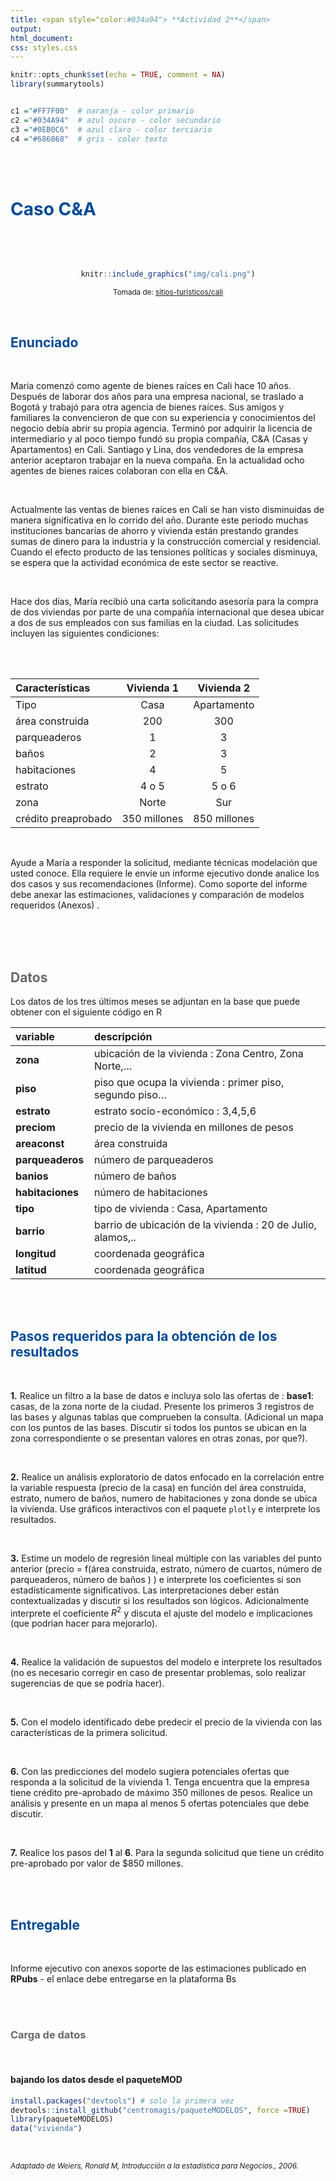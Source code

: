 ```yaml
---
title: <span style="color:#034a94"> **Actividad 2**</span>
output:
html_document:
css: styles.css
---
```


```r
knitr::opts_chunk$set(echo = TRUE, comment = NA)
library(summarytools)


c1 ="#FF7F00"  # naranja - color primario 
c2 ="#034A94"  # azul oscuro - color secundario
c3 ="#0EB0C6"  # azul claro - color terciario
c4 ="#686868"  # gris - color texto
```


<br/><br/>

# <span style="color:#034a94">**Caso C&A**</span>

<br/>

<br/>

<center>
```r
knitr::include_graphics("img/cali.png")
```

<sub>
Tomada de: [sitios-turisticos/cali](https://www.colombia.com/turismo/sitios-turisticos/cali/)
</sub>
</center>

<br/>

## <span style="color:#034a94">**Enunciado**</span>

<br/>

Maria comenzó como agente de bienes raíces en Cali hace 10 años. Después de laborar dos años para una empresa nacional, se traslado a Bogotá y trabajó para otra agencia de bienes raíces. Sus amigos y familiares la convencieron de que con su experiencia y conocimientos del negocio debía abrir su propia agencia. Terminó por adquirir la licencia de intermediario y al poco tiempo fundó su propia compañía, C\&A (Casas y Apartamentos) en Cali. Santiago y Lina, dos vendedores de la empresa anterior aceptaron trabajar en la nueva compaña. En la actualidad ocho agentes de bienes raíces colaboran con ella en C\&A. 

<br/>

Actualmente las ventas de bienes raíces en Cali se han visto disminuidas de manera significativa en lo corrido del año. Durante este periodo muchas instituciones bancarias de ahorro y vivienda están prestando grandes sumas de dinero para la industria y la construcción comercial y residencial. Cuando el efecto producto de las tensiones políticas y sociales disminuya, se espera que la actividad económica de este sector se reactive.

<br/>

Hace dos días, María  recibió una carta solicitando asesoría para la compra de dos viviendas por parte de una compañía internacional que desea ubicar a dos de sus empleados con sus familias en la ciudad. Las solicitudes incluyen las siguientes condiciones: 

<br/><br/>

| Características |  Vivienda 1      | Vivienda 2  |
|:----------------|:----------------:|:-----------:|
|Tipo             |    Casa          | Apartamento |
|área construida  |     200          |      300    |
|parqueaderos     |       1          |        3    |
|baños            |       2          |        3    |
|habitaciones     |       4          |        5    |
|estrato          |   4 o 5           |  5 o 6     |
|zona             |   Norte          | Sur         |
|crédito preaprobado|  350 millones  | 850 millones|

<br/>

Ayude a María  a responder la solicitud, mediante técnicas modelación que usted conoce. Ella requiere le envíe un informe ejecutivo  donde analice los dos casos y sus recomendaciones (Informe). Como soporte del informe debe anexar las estimaciones, validaciones y comparación de modelos requeridos (Anexos) . 

<br/><br/><br/>

<div class="content-box-gray">
## <span style="color:#686868">**Datos**</span>

Los datos de los tres últimos meses se adjuntan en la base que puede obtener con el siguiente código en R

| variable           |  descripción                                               |
|:-------------------|:-----------------------------------------------------------|
| **zona**           | ubicación de la vivienda    : Zona Centro, Zona Norte,...  |      
| **piso**           | piso que ocupa la vivienda : primer piso, segundo piso...  |        
| **estrato**        | estrato socio-económico : 3,4,5,6                           |
| **preciom**        | precio de la vivienda en millones de pesos                 |
| **areaconst**      | área construida                                            |
| **parqueaderos**   | número de parqueaderos                                     |
| **banios**         | número de baños                                             |
| **habitaciones**   | número de habitaciones                                     |
| **tipo**           | tipo de vivienda : Casa, Apartamento                       |
| **barrio**         | barrio de ubicación de la vivienda : 20 de Julio, alamos,..| 
| **longitud**       | coordenada geográfica                                      |
| **latitud**        | coordenada geográfica                                      |

</div>

<br/><br/>

## <span style="color:#034a94">**Pasos requeridos para la obtención de los resultados**</span>

<br/>

**1.** Realice un filtro a la base de datos e incluya solo las ofertas de : **base1**: casas, de la zona norte de la ciudad. 
Presente los primeros 3 registros de las bases y algunas tablas que comprueben la consulta. (Adicional un mapa con los puntos de las bases. Discutir si todos los puntos se ubican en la zona correspondiente o se presentan valores en otras zonas, por que?).

<br/>

**2.** Realice un análisis exploratorio de datos enfocado en la correlación entre la variable respuesta (precio de la casa) en función del área construida, estrato, numero de baños, numero de habitaciones y zona donde se ubica la vivienda. Use gráficos interactivos con el paquete `plotly` e interprete los resultados.

<br/>

**3.** Estime un modelo de regresión lineal múltiple con las variables del punto anterior (precio = f(área construida, estrato, número de cuartos, número de parqueaderos, número de baños ) )  e interprete los coeficientes si son estadísticamente significativos. Las interpretaciones deber están contextualizadas y discutir si los resultados son lógicos. Adicionalmente interprete el coeficiente $R^2$ y discuta el ajuste del modelo e implicaciones (que podrían hacer para mejorarlo).

<br/>

**4.** Realice la validación de supuestos del modelo e interprete los resultados (no es necesario corregir en caso de presentar problemas, solo realizar sugerencias de que se podría hacer).


<br/>

**5.** Con el modelo identificado debe predecir el precio de la vivienda con las características de la primera solicitud. 

<br/>

**6.** Con las predicciones del modelo sugiera potenciales ofertas que responda a la solicitud de la vivienda 1. Tenga encuentra que la empresa tiene crédito pre-aprobado de máximo 350 millones de pesos. Realice un análisis y presente en un mapa al menos 5 ofertas potenciales que debe discutir.

<br/>

**7.** Realice los pasos del **1** al **6**. Para la segunda solicitud que tiene un crédito pre-aprobado por valor de $850 millones. 


<br/><br/>

## <span style="color:#034a94">**Entregable**</span>

<br/>

Informe ejecutivo con anexos soporte de las estimaciones  publicado en **RPubs** - el enlace debe entregarse en la plataforma Bs 

<br/><br/>

<div class="content-box-gray">
### <span style="color:#686868">**Carga de datos** </span>

<br/>

<!-- <pre> -->
<!-- install.packages("devtools") # solo la primera vez -->
<!-- devtools::install_github("centromagis/paqueteMODELOS", force =TRUE) -->
<!-- library(paqueteMODELOS) -->
<!-- data("vivienda") -->
<!-- </pre> -->
#### **bajando los datos desde el paqueteMOD**

```r
install.packages("devtools") # solo la primera vez
devtools::install_github("centromagis/paqueteMODELOS", force =TRUE)
library(paqueteMODELOS)
data("vivienda")
```

</div>

<br/>

<sub>
*Adaptado de Weiers, Ronald M, Introducción a la estadística para Negocios., 2006.*
</sub>


